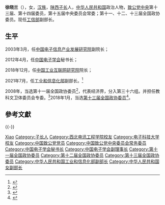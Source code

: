 '''徐晓兰'''（{{bd|1964年|2月|}}），女，[[汉族|汉族]]，[[陕西|陕西]][[子长|子长]]人，[[中华人民共和国|中华人民共和国]]政治人物，[[致公党中央|致公党中央]]第十三届、第十四届委员，第十五届中央委员会常委；第十一、十二、十三届全国政协委员。现任[[工信部|工信部]]副部长。

== 生平 ==

2003年3月，任[[中国电子信息产业发展研究院|中国电子信息产业发展研究院]]副院长；

2012年4月，任[[中国电子学会|中国电子学会]]秘书长；

2018年12月，任[[中国工业互联网研究院|中国工业互联网研究院]]院长；

2021年7月，任[[工业和信息化部|工业和信息化部]]副部长。<ref>{{Cite web|title=徐晓兰(女)任工信部副部长(简历)_中国经济网——国家经济门户|url=http://district.ce.cn/newarea/sddy/202107/14/t20210714_36718461.shtml|access-date=2021-07-16|work=district.ce.cn|archive-date=2021-07-16|archive-url=https://web.archive.org/web/20210716133728/http://district.ce.cn/newarea/sddy/202107/14/t20210714_36718461.shtml|dead-url=no}}</ref>

2008年，当选第十一届全国政协委员<ref>{{cite news|title=第十一届全国政协委员名单|url=http://www.indaa.com.cn/zt/2009qglh/zxzs/200903/t20090303_127573.html|accessdate=2013-04-09|newspaper=新华社北京1月25日电 中国人民政治协商会议第十一届全国委员会委员名单(共2237人，2008年1月25日政协第十届全国委员会常务委员会第二十次会议通过)|date=2008年1月25日|deadurl=yes|archiveurl=https://web.archive.org/web/20130928014403/http://www.indaa.com.cn/zt/2009qglh/zxzs/200903/t20090303_127573.html|archivedate=2013年9月28日|df=}}</ref>，代表经济界，分入第三十六组。并担任教科文卫体委员会专委。<ref>{{cite news|title=全国政协信息-徐晓兰|url=http://www.cppcc.gov.cn/CMS/wylibary/showJcwyxtInfoWylibary.action?tabJcwyxt.guid=11W0012720&wytype=wjwy|accessdate=2013-04-11|newspaper=全国政协委员会|archive-date=2018-01-27|archive-url=https://web.archive.org/web/20180127083928/http://www.cppcc.gov.cn/CMS/wylibary/showJcwyxtInfoWylibary.action?tabJcwyxt.guid=11W0012720&wytype=wjwy|dead-url=no}}</ref>2018年1月，当选[[中国人民政治协商会议第十三届全国委员会委员名单|第十三届全国政协委员]]<ref>{{Cite web|url=http://sports.163.com/18/0126/06/D92BRKK400051C89.html|title=中国人民政治协商会议第十三届全国委员会委员名单|accessdate=2018-01-26|last=|work=网易|archive-url=https://web.archive.org/web/20180127143232/http://sports.163.com/18/0126/06/D92BRKK400051C89.html|archive-date=2018-01-27|dead-url=yes}}</ref>。

== 參考文獻 ==
{{Reflist}}

{{-}}
{{Navboxes 
| title  = 徐晓兰在[[中国致公党|中国致公党]]的职务
| list1  =
{{中国致公党第十五届中央委员会}}
}}
{{Navboxes 
| title  = 徐晓兰在[[中国电子学会|中国电子学会]]的职务
| list1  =
{{中国电子学会第九届理事会}}
{{中国电子学会第十届理事会}}
}}
{{Navboxes 
| title  = 徐晓兰在[[中国科学技术协会|中国科学技术协会]]的职务
| list1  =
{{中国科学技术协会第九届全国委员会}}
}}

{{Authority control}}

{{DEFAULTSORT:Xu徐}}
[[Category:徐姓|Xiao]]
[[Category:子长人|Category:子长人]]
[[Category:西北电讯工程学院校友|Category:西北电讯工程学院校友]]
[[Category:电子科技大学校友|Category:电子科技大学校友]]
[[Category:中国致公党党员|Category:中国致公党党员]]
[[Category:中国致公党中央委员会常务委员|Category:中国致公党中央委员会常务委员]]
[[Category:中国电子学会秘书长|Category:中国电子学会秘书长]]
[[Category:中国电子学会副理事长|Category:中国电子学会副理事长]]
[[Category:第十一届全国政协委员|Category:第十一届全国政协委员]]
[[Category:第十二届全国政协委员|Category:第十二届全国政协委员]]
[[Category:第十三届全国政协委员|Category:第十三届全国政协委员]]
[[Category:中华人民共和国工业和信息化部副部长|Category:中华人民共和国工业和信息化部副部长]]
[[Category:中华人民共和国女副部长|Category:中华人民共和国女副部长]]